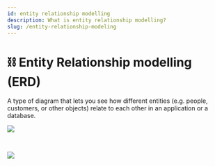 ```yaml
---
id: entity relationship modelling
description: What is entity relationship modelling?
slug: /entity-relationship-modeling
---
```


# ⛓ Entity Relationship modelling (ERD)


A type of diagram that lets you see how different entities (e.g. people, customers, or other objects) relate to each other in an application or a database.

![](/img/ERD1.png)

<br />

![](/img/ERD2.png)